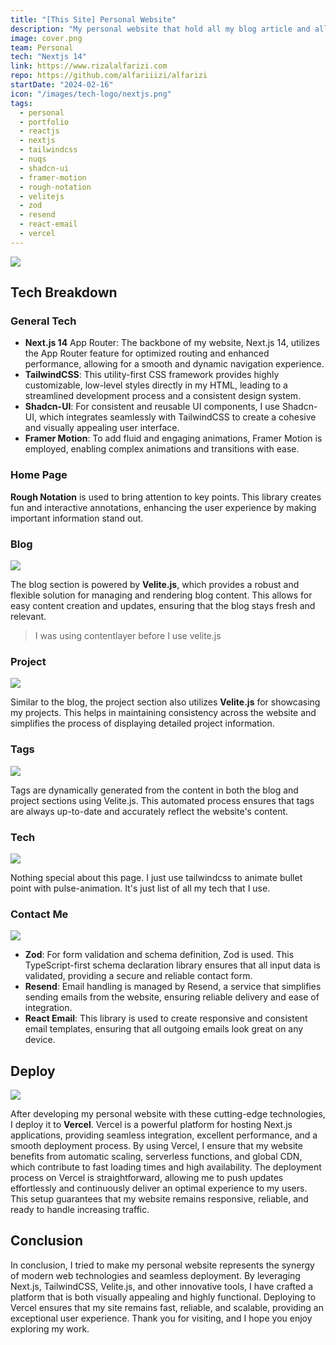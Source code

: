 ```yaml
---
title: "[This Site] Personal Website"
description: "My personal website that hold all my blog article and all my project that I have been working on."
image: cover.png
team: Personal
tech: "Nextjs 14"
link: https://www.rizalalfarizi.com
repo: https://github.com/alfariiizi/alfarizi
startDate: "2024-02-16"
icon: "/images/tech-logo/nextjs.png"
tags:
  - personal
  - portfolio
  - reactjs
  - nextjs
  - tailwindcss
  - nuqs
  - shadcn-ui
  - framer-motion
  - rough-notation
  - velitejs
  - zod
  - resend
  - react-email
  - vercel
---
```


<Image
  src="cover.png"
  caption="Home Page"
  full
/>

## Tech Breakdown

### General Tech

- **Next.js 14** App Router: The backbone of my website, Next.js 14, utilizes the App Router feature for optimized routing and enhanced performance, allowing for a smooth and dynamic navigation experience.
- **TailwindCSS**: This utility-first CSS framework provides highly customizable, low-level styles directly in my HTML, leading to a streamlined development process and a consistent design system.
- **Shadcn-UI**: For consistent and reusable UI components, I use Shadcn-UI, which integrates seamlessly with TailwindCSS to create a cohesive and visually appealing user interface.
- **Framer Motion**: To add fluid and engaging animations, Framer Motion is employed, enabling complex animations and transitions with ease.

### Home Page

**Rough Notation** is used to bring attention to key points. This library creates fun and interactive annotations, enhancing the user experience by making important information stand out.

### Blog

<Image
  src="blog.png"
  caption="Blogposts"
  full
/>

The blog section is powered by **Velite.js**, which provides a robust and flexible solution for managing and rendering blog content. This allows for easy content creation and updates, ensuring that the blog stays fresh and relevant.

> I was using contentlayer before I use velite.js

### Project

<Image
  src="projects.png"
  caption="Projects"
  full
/>

Similar to the blog, the project section also utilizes **Velite.js** for showcasing my projects. This helps in maintaining consistency across the website and simplifies the process of displaying detailed project information.

### Tags

<Image
  src="tags.png"
  caption="Tags"
  full
/>

Tags are dynamically generated from the content in both the blog and project sections using Velite.js. This automated process ensures that tags are always up-to-date and accurately reflect the website's content.

### Tech

<Image
  src="tech.png"
  caption="Tech"
  full
/>

Nothing special about this page. I just use tailwindcss to animate bullet point with pulse-animation. It's just list of all my tech that I use.

### Contact Me

<Image
  src="contact.png"
  caption="Contact Me"
  full
/>

- **Zod**: For form validation and schema definition, Zod is used. This TypeScript-first schema declaration library ensures that all input data is validated, providing a secure and reliable contact form.
- **Resend**: Email handling is managed by Resend, a service that simplifies sending emails from the website, ensuring reliable delivery and ease of integration.
- **React Email**: This library is used to create responsive and consistent email templates, ensuring that all outgoing emails look great on any device.

## Deploy

<Image
  src="vercel.png"
  caption="Vercel"
  full
/>

After developing my personal website with these cutting-edge technologies, I deploy it to **Vercel**. Vercel is a powerful platform for hosting Next.js applications, providing seamless integration, excellent performance, and a smooth deployment process. By using Vercel, I ensure that my website benefits from automatic scaling, serverless functions, and global CDN, which contribute to fast loading times and high availability. The deployment process on Vercel is straightforward, allowing me to push updates effortlessly and continuously deliver an optimal experience to my users. This setup guarantees that my website remains responsive, reliable, and ready to handle increasing traffic.

## Conclusion

In conclusion, I tried to make my personal website represents the synergy of modern web technologies and seamless deployment. By leveraging Next.js, TailwindCSS, Velite.js, and other innovative tools, I have crafted a platform that is both visually appealing and highly functional. Deploying to Vercel ensures that my site remains fast, reliable, and scalable, providing an exceptional user experience. Thank you for visiting, and I hope you enjoy exploring my work.
